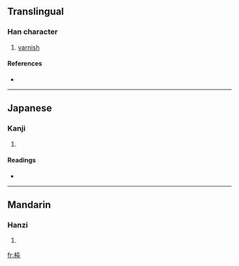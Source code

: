 ==Translingual==

===Han character===
{{Han char|rn=75|rad=木|as=04|sn=8|four=4591<sub>7</sub>|canj=木心山 (DPU)}}

# [[varnish]]

====References====
* {{Han ref|kx=0513.180|dkj=14504|dj=0901.050|hdz=21167.080|uh=6776|ud=26486|bh=CCD7|bd=52439}}

----

==Japanese==

===Kanji===
{{ja-kanji|grade=|rs=木04}}

# {{defn|Japanese}}

====Readings====
* {{ja-readings|on=[[ちゅん]] (chun)|kun=}}

----

==Mandarin==

===Hanzi===
{{cmn-hanzi|pin=[[qūn]] ([[qun1]])|wg=ch'ün<sup>1</sup>}}

# {{defn|Mandarin}}

[[fr:杶]]